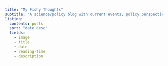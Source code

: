 ```yaml
---
title: "My Fishy Thoughts"
subtitle: "A science/policy blog with current events, policy perspectives, and publication announcements"
listing:
  contents: posts
  sort: "date desc"
  fields: 
    - image
    - title
    - date
    - reading-time
    - description
---
```

